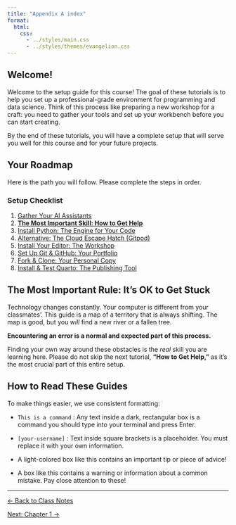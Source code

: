 ```yaml
---
title: "Appendix A index"
format:
  html:
    css:
      - ../styles/main.css
      - ../styles/themes/evangelion.css
---
```


## Welcome!

Welcome to the setup guide for this course! The goal of these tutorials is to help you set up a professional-grade environment for programming and data science. Think of this process like preparing a new workshop for a craft: you need to gather your tools and set up your workbench before you can start creating.

By the end of these tutorials, you will have a complete setup that will serve you well for this course and for your future projects.

## Your Roadmap

Here is the path you will follow. Please complete the steps in order.

::: {.callout-note}
### Setup Checklist

1.  [Gather Your AI Assistants](./01_creating_llm_accounts.qmd)
2.  [**The Most Important Skill: How to Get Help**](./02_how_to_get_help.qmd)
3.  [Install Python: The Engine for Your Code](./03_installing_python.qmd)
4.  [Alternative: The Cloud Escape Hatch (Gitpod)](./04_alternative_gitpod_setup.qmd)
5.  [Install Your Editor: The Workshop](./05_installing_your_editor.qmd)
6.  [Set Up Git & GitHub: Your Portfolio](./06_setting_up_git_and_github.qmd)
7.  [Fork & Clone: Your Personal Copy](./07_forking_and_cloning.qmd)
8.  [Install & Test Quarto: The Publishing Tool](./08_installing_and_testing_quarto.qmd)
:::

## The Most Important Rule: It's OK to Get Stuck

Technology changes constantly. Your computer is different from your classmates'. This guide is a map of a territory that is always shifting. The map is good, but you *will* find a new river or a fallen tree.

**Encountering an error is a normal and expected part of this process.**

Finding your own way around these obstacles is the *real* skill you are learning here. Please do not skip the next tutorial, **"How to Get Help,"** as it's the most crucial part of this entire setup.

## How to Read These Guides

To make things easier, we use consistent formatting:

-   `This is a command` : Any text inside a dark, rectangular box is a command you should type into your terminal and press Enter.

-   `[your-username]` : Text inside square brackets is a placeholder. You must replace it with your own information.

-   ::: {.callout-tip}
    A light-colored box like this contains an important tip or piece of advice!
    :::

-   ::: {.callout-warning}
    A box like this contains a warning or information about a common mistake. Pay close attention to these!
    :::

---

::: {.navigation}
::: {.nav-buttons}
::: {.nav-left}
[← Back to Class Notes](../index.qmd){.nav-button .prev}
:::
::: {.nav-right}
[Next: Chapter 1 →](./01_creating_llm_accounts.qmd){.nav-button .next}
:::
:::
::: 